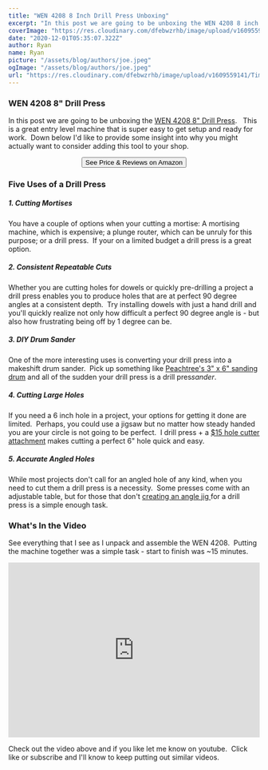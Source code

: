 ```yaml
---
title: "WEN 4208 8 Inch Drill Press Unboxing"
excerpt: "In this post we are going to be unboxing the WEN 4208 8 inch Drill Press.   This is a great entry level machine that is super easy to get setup and ready for work.  Down below I'd like to provide some insight into why you might actually want to consider adding this tool to your shop."
coverImage: "https://res.cloudinary.com/dfebwzrhb/image/upload/v1609559141/TimberTools/wen-4208.jpg"
date: "2020-12-01T05:35:07.322Z"
author: Ryan
name: Ryan
picture: "/assets/blog/authors/joe.jpeg"
ogImage: "/assets/blog/authors/joe.jpeg"
url: "https://res.cloudinary.com/dfebwzrhb/image/upload/v1609559141/TimberTools/wen-4208.jpg"
---
```


### WEN 4208 8" Drill Press

In this post we are going to be unboxing the [WEN 4208 8" Drill Press](http://amzn.to/2r7RFxa).   This is a great entry level machine that is super easy to get setup and ready for work.  Down below I'd like to provide some insight into why you might actually want to consider adding this tool to your shop.

<div style="width: 100%; text-align: center">
  <a href="https://amzn.to/2r7RFxa">
    <button>See Price & Reviews on Amazon</button>
  </a>
</div>

### Five Uses of a Drill Press

##### **1\. Cutting Mortises**

You have a couple of options when your cutting a mortise: A mortising machine, which is expensive; a plunge router, which can be unruly for this purpose; or a drill press.  If your on a limited budget a drill press is a great option.

##### **2\. Consistent Repeatable Cuts**

Whether you are cutting holes for dowels or quickly pre-drilling a project a drill press enables you to produce holes that are at perfect 90 degree angles at a consistent depth.  Try installing dowels with just a hand drill and you'll quickly realize not only how difficult a perfect 90 degree angle is - but also how frustrating being off by 1 degree can be.

##### **3\. DIY Drum Sander**

One of the more interesting uses is converting your drill press into a makeshift drum sander.  Pick up something like [Peachtree's 3" x 6" sanding drum](http://amzn.to/2q7DIkx) and all of the sudden your drill press is a drill pres*sander*.

##### **4\. Cutting Large Holes**

If you need a 6 inch hole in a project, your options for getting it done are limited.  Perhaps, you could use a jigsaw but no matter how steady handed you are your circle is not going to be perfect.  I drill press + a [$15 hole cutter attachment](http://amzn.to/2qZvNXC) makes cutting a perfect 6" hole quick and easy.

##### **5\. Accurate Angled Holes**

While most projects don't call for an angled hole of any kind, when you need to cut them a drill press is a necessity.  Some presses come with an adjustable table, but for those that don't [creating an angle jig ](http://www.woodworkersjournal.com/adjustable-angle-drilling-jig/)for a drill press is a simple enough task.

### What's In the Video

See everything that I see as I unpack and assemble the WEN 4208.  Putting the machine together was a simple task - start to finish was ~15 minutes.

<iframe
  style="width: 100%; margin: auto"
  width="400"
  height="350"
  src="https://www.youtube.com/embed/V34JLV379_A"
  frameborder="0"
  allow="accelerometer; autoplay; clipboard-write; encrypted-media; gyroscope; picture-in-picture"
  allowfullscreen
></iframe>

Check out the video above and if you like let me know on youtube.  Click like or subscribe and I'll know to keep putting out similar videos.
